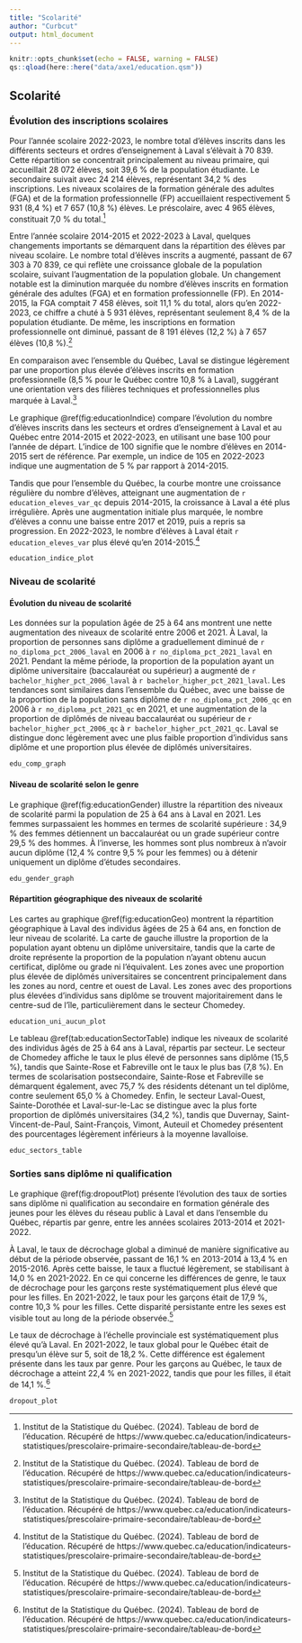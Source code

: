 ```yaml
---
title: "Scolarité"
author: "Curbcut"
output: html_document
---
```


```r
knitr::opts_chunk$set(echo = FALSE, warning = FALSE)
qs::qload(here::here("data/axe1/education.qsm"))
```

## Scolarité

### Évolution des inscriptions scolaires

Pour l'année scolaire 2022-2023, le nombre total d'élèves inscrits dans les différents secteurs et ordres d'enseignement à Laval s'élèvait à 70 839. Cette répartition se concentrait principalement au niveau primaire, qui accueillait 28 072 élèves, soit 39,6 % de la population étudiante. Le secondaire suivait avec 24 214 élèves, représentant 34,2 % des inscriptions. Les niveaux scolaires de la formation générale des adultes (FGA) et de la formation professionnelle (FP) accueillaient respectivement 5 931 (8,4 %) et 7 657 (10,8 %) élèves. Le préscolaire, avec 4 965 élèves, constituait 7,0 % du total.^[Institut de la Statistique du Québec. (2024). Tableau de bord de l'éducation. Récupéré de https://www.quebec.ca/education/indicateurs-statistiques/prescolaire-primaire-secondaire/tableau-de-bord]

Entre l'année scolaire 2014-2015 et 2022-2023 à Laval, quelques changements importants se démarquent dans la répartition des élèves par niveau scolaire. Le nombre total d'élèves inscrits a augmenté, passant de 67 303 à 70 839, ce qui reflète une croissance globale de la population scolaire, suivant l'augmentation de la population globale. Un changement notable est la diminution marquée du nombre d'élèves inscrits en formation générale des adultes (FGA) et en formation professionnelle (FP). En 2014-2015, la FGA comptait 7 458 élèves, soit 11,1 % du total, alors qu'en 2022-2023, ce chiffre a chuté à 5 931 élèves, représentant seulement 8,4 % de la population étudiante. De même, les inscriptions en formation professionnelle ont diminué, passant de 8 191 élèves (12,2 %) à 7 657 élèves (10,8 %).^[Institut de la Statistique du Québec. (2024). Tableau de bord de l'éducation. Récupéré de https://www.quebec.ca/education/indicateurs-statistiques/prescolaire-primaire-secondaire/tableau-de-bord]

En comparaison avec l'ensemble du Québec, Laval se distingue légèrement par une proportion plus élevée d'élèves inscrits en formation professionnelle (8,5 % pour le Québec contre 10,8 % à Laval), suggérant une orientation vers des filières techniques et professionnelles plus marquée à Laval.^[Institut de la Statistique du Québec. (2024). Tableau de bord de l'éducation. Récupéré de https://www.quebec.ca/education/indicateurs-statistiques/prescolaire-primaire-secondaire/tableau-de-bord]

Le graphique \@ref(fig:educationIndice) compare l'évolution du nombre d'élèves inscrits dans les secteurs et ordres d'enseignement à Laval et au Québec entre 2014-2015 et 2022-2023, en utilisant une base 100 pour l'année de départ. L'indice de 100 signifie que le nombre d'élèves en 2014-2015 sert de référence. Par exemple, un indice de 105 en 2022-2023 indique une augmentation de 5 % par rapport à 2014-2015. 

Tandis que pour l'ensemble du Québec, la courbe montre une croissance régulière du nombre d'élèves, atteignant une augmentation de `r education_eleves_var_qc` depuis 2014-2015, la croissance à Laval a été plus irrégulière. Après une augmentation initiale plus marquée, le nombre d'élèves a connu une baisse entre 2017 et 2019, puis a repris sa progression. En 2022-2023, le nombre d'élèves à Laval était `r education_eleves_var` plus élevé qu'en 2014-2015.^[Institut de la Statistique du Québec. (2024). Tableau de bord de l'éducation. Récupéré de https://www.quebec.ca/education/indicateurs-statistiques/prescolaire-primaire-secondaire/tableau-de-bord]

```r
education_indice_plot
```

### Niveau de scolarité

#### Évolution du niveau de scolarité

Les données sur la population âgée de 25 à 64 ans montrent une nette augmentation des niveaux de scolarité entre 2006 et 2021. À Laval, la proportion de personnes sans diplôme a graduellement diminué de `r no_diploma_pct_2006_laval` en 2006 à `r no_diploma_pct_2021_laval` en 2021. Pendant la même période, la proportion de la population ayant un diplôme universitaire (baccalauréat ou supérieur) a augmenté de `r bachelor_higher_pct_2006_laval` à `r bachelor_higher_pct_2021_laval`. Les tendances sont similaires dans l'ensemble du Québec, avec une baisse de la proportion de la population sans diplôme de `r no_diploma_pct_2006_qc` en 2006 à `r no_diploma_pct_2021_qc` en 2021, et une augmentation de la proportion de diplômés de niveau baccalauréat ou supérieur de `r bachelor_higher_pct_2006_qc` à `r bachelor_higher_pct_2021_qc`. Laval se distingue donc légèrement avec une plus faible proportion d'individus sans diplôme et une proportion plus élevée de diplômés universitaires.

```r
edu_comp_graph
```

#### Niveau de scolarité selon le genre

Le graphique \@ref(fig:educationGender) illustre la répartition des niveaux de scolarité parmi la population de 25 à 64 ans à Laval en 2021. Les femmes surpassaient les hommes en termes de scolarité supérieure : 34,9 % des femmes détiennent un baccalauréat ou un grade supérieur contre 29,5 % des hommes. À l'inverse, les hommes sont plus nombreux à n'avoir aucun diplôme (12,4 % contre 9,5 % pour les femmes) ou à détenir uniquement un diplôme d'études secondaires.

```r
edu_gender_graph
```

#### Répartition géographique des niveaux de scolarité

Les cartes au graphique \@ref(fig:educationGeo) montrent la répartition géographique à Laval des individus âgées de 25 à 64 ans, en fonction de leur niveau de scolarité. La carte de gauche illustre la proportion de la population ayant obtenu un diplôme universitaire, tandis que la carte de droite représente la proportion de la population n'ayant obtenu aucun certificat, diplôme ou grade ni l'équivalent. Les zones avec une proportion plus élevée de diplômés universitaires se concentrent principalement dans les zones au nord, centre et ouest de Laval. Les zones avec des proportions plus élevées d'individus sans diplôme se trouvent majoritairement dans le centre-sud de l'île, particulièrement dans le secteur Chomedey.

```r
education_uni_aucun_plot
```

Le tableau \@ref(tab:educationSectorTable) indique les niveaux de scolarité des individus âgés de 25 à 64 ans à Laval, répartis par secteur. Le secteur de Chomedey affiche le taux le plus élevé de personnes sans diplôme (15,5 %), tandis que Sainte-Rose et Fabreville ont le taux le plus bas (7,8 %). En termes de scolarisation postsecondaire, Sainte-Rose et Fabreville se démarquent également, avec 75,7 % des résidents détenant un tel diplôme, contre seulement 65,0 % à Chomedey. Enfin, le secteur Laval-Ouest, Sainte-Dorothée et Laval-sur-le-Lac se distingue avec la plus forte proportion de diplômés universitaires (34,2 %), tandis que Duvernay, Saint-Vincent-de-Paul, Saint-François, Vimont, Auteuil et Chomedey présentent des pourcentages légèrement inférieurs à la moyenne lavalloise.

```r
educ_sectors_table
```

### Sorties sans diplôme ni qualification

Le graphique \@ref(fig:dropoutPlot) présente l'évolution des taux de sorties sans diplôme ni qualification au secondaire en formation générale des jeunes pour les élèves du réseau public à Laval et dans l'ensemble du Québec, répartis par genre, entre les années scolaires 2013-2014 et 2021-2022.

À Laval, le taux de décrochage global a diminué de manière significative au début de la période observée, passant de 16,1 % en 2013-2014 à 13,4 % en 2015-2016. Après cette baisse, le taux a fluctué légèrement, se stabilisant à 14,0 % en 2021-2022. En ce qui concerne les différences de genre, le taux de décrochage pour les garçons reste systématiquement plus élevé que pour les filles. En 2021-2022, le taux pour les garçons était de 17,9 %, contre 10,3 % pour les filles. Cette disparité persistante entre les sexes est visible tout au long de la période observée.^[Institut de la Statistique du Québec. (2024). Tableau de bord de l'éducation. Récupéré de https://www.quebec.ca/education/indicateurs-statistiques/prescolaire-primaire-secondaire/tableau-de-bord]

Le taux de décrochage à l'échelle provinciale est systématiquement plus élevé qu'à Laval. En 2021-2022, le taux global pour le Québec était de presqu'un élève sur 5, soit de 18,2 %. Cette différence est également présente dans les taux par genre. Pour les garçons au Québec, le taux de décrochage a atteint 22,4 % en 2021-2022, tandis que pour les filles, il était de 14,1 %.^[Institut de la Statistique du Québec. (2024). Tableau de bord de l'éducation. Récupéré de https://www.quebec.ca/education/indicateurs-statistiques/prescolaire-primaire-secondaire/tableau-de-bord]

```r
dropout_plot
```